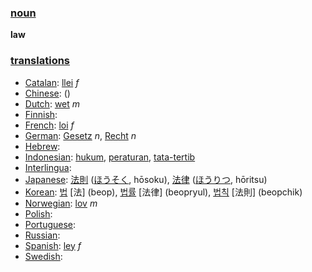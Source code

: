 === [[noun]] ===

'''law'''

=== [[translation]]s ===

*[[Catalan]]: [[llei]] ''f''
*[[Chinese]]: [[]] ()
*[[Dutch]]: [[wet]] ''m''
*[[Finnish]]: [[]]
*[[French]]: [[loi]] ''f''
*[[German]]: [[Gesetz]] ''n'', [[Recht]] ''n''
*[[Hebrew]]: [[]] '' ''
*[[Indonesian]]: [[hukum]], [[atur|peraturan]], [[tata-tertib]]
*[[Interlingua]]: [[]]
*[[Japanese]]: [[法則]] ([[ほうそく]], hōsoku), [[法律]] ([[ほうりつ]], hōritsu)
*[[Korean]]: [[법]] [法] (beop), [[법률]] [法律] (beopryul), [[법칙]] [法則] (beopchik)
*[[Norwegian]]: [[lov]] ''m''
*[[Polish]]: [[]]
*[[Portuguese]]: [[]] '' ''
*[[Russian]]: [[]]
*[[Spanish]]: [[ley]] ''f''
*[[Swedish]]: [[]] '' ''